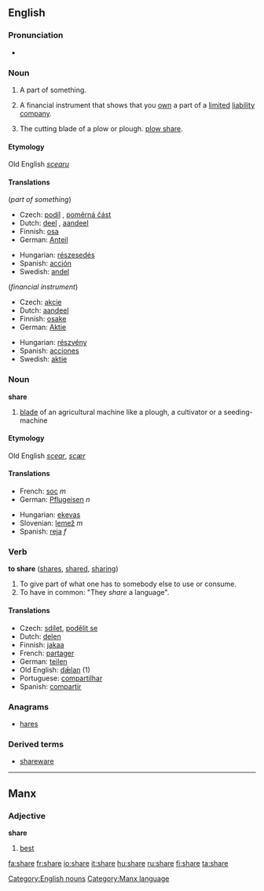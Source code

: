 ==English==

{{rank|class|century|sorry|986|share|working|breath|camp}}

===Pronunciation===
*{{audio|en-us-share.ogg|Audio (US)}}

===Noun===
{{en-noun-reg}}

# A part of something.
# {{finance}} A financial instrument that shows that you [[own]] a part of a [[limited]] [[liability]] [[company]].
# {{farming}} The cutting blade of a plow or plough. [[plow share]].
====Etymology====
Old English ''[[scearu]]''
====Translations====
(''part of something'')
{{top}}
*Czech: [[podíl]] {{m}}, [[poměrná část]] {{f}}
*Dutch: [[deel]] {{n}}, [[aandeel]] {{n}}
*Finnish: [[osa]]
*German: [[Anteil]] {{m}}
{{mid}}
*Hungarian: [[részesedés]]
*Spanish: [[acción]]
*Swedish: [[andel]]
{{bottom}}

(''financial instrument'')
{{top}}
*Czech: [[akcie]] {{f}}
*Dutch: [[aandeel]] {{n}}
*Finnish: [[osake]]
*German: [[Aktie]] {{f}}
{{mid}}
*Hungarian: [[részvény]]
*Spanish: [[acciones]]
*Swedish: [[aktie]]
{{bottom}}

===Noun===
'''share'''

# [[blade]] of an agricultural machine like a plough, a cultivator or a seeding-machine

====Etymology====
Old English ''[[scear]]'', ''[[scær]]''
====Translations====
{{top}}
*French: [[soc]] ''m''
*German: [[Pflugeisen]] ''n''
{{mid}}
*Hungarian: [[eke]][[vas]]
*Slovenian: [[lemež]] ''m''
*Spanish: [[reja]] ''f''
{{bottom}}

===Verb===
'''to share''' ([[shares]], [[shared]], [[sharing]])

#To give part of what one has to somebody else to use or consume.
#To have in common: "They ''share'' a language".

====Translations====
*Czech: [[sdílet]], [[podělit se]]
*Dutch: [[delen]]
*Finnish: [[jakaa]]
*French: [[partager]]
*German: [[teilen]]
*Old English: [[dælan|dǣlan]] (1)
*Portuguese: [[compartilhar]]
*Spanish: [[compartir]]

===Anagrams===
*[[hares]]

===Derived terms===
*[[shareware]]

[[Category:English nouns]]

----

==Manx==
===Adjective===
'''share'''

# [[best]]

[[Category:Manx language]]

[[fa:share]]
[[fr:share]]
[[io:share]]
[[it:share]]
[[hu:share]]
[[ru:share]]
[[fi:share]]
[[ta:share]]